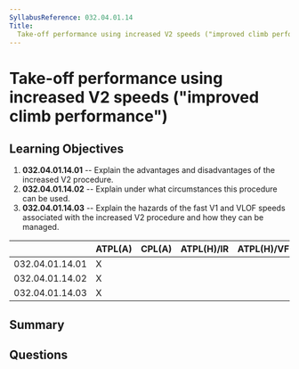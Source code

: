 ```yaml
---
SyllabusReference: 032.04.01.14
Title:
  Take-off performance using increased V2 speeds ("improved climb performance")
---
```


# Take-off performance using increased V2 speeds ("improved climb performance")

## Learning Objectives

1.  **032.04.01.14.01** -- Explain the advantages and disadvantages of the
    increased V2 procedure.
2.  **032.04.01.14.02** -- Explain under what circumstances this procedure can be
    used.
3.  **032.04.01.14.03** -- Explain the hazards of the fast V1 and VLOF speeds
    associated with the increased V2 procedure and how they can be managed.

|                 | ATPL(A) | CPL(A) | ATPL(H)/IR | ATPL(H)/VFR | CPL(H) | IR | CBIR(A) |
| --------------- | ------- | ------ | ---------- | ----------- | ------ | -- | ------- |
| 032.04.01.14.01 | X       |        |            |             |        |    |         |
| 032.04.01.14.02 | X       |        |            |             |        |    |         |
| 032.04.01.14.03 | X       |        |            |             |        |    |         |

## Summary

## Questions
